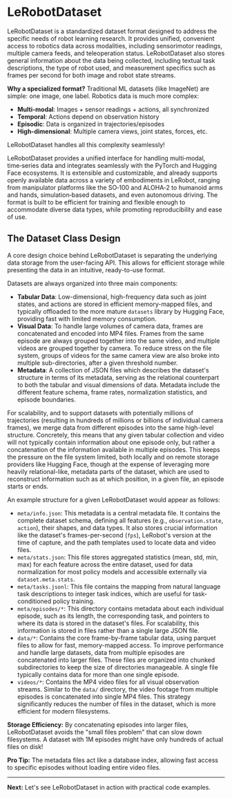 # LeRobotDataset

LeRobotDataset is a standardized dataset format designed to address the specific needs of robot learning research. It provides unified, convenient access to robotics data across modalities, including sensorimotor readings, multiple camera feeds, and teleoperation status. LeRobotDataset also stores general information about the data being collected, including textual task descriptions, the type of robot used, and measurement specifics such as frames per second for both image and robot state streams.

<Tip>

**Why a specialized format?** Traditional ML datasets (like ImageNet) are simple: one image, one label. Robotics data is much more complex:
- **Multi-modal**: Images + sensor readings + actions, all synchronized
- **Temporal**: Actions depend on observation history
- **Episodic**: Data is organized in trajectories/episodes
- **High-dimensional**: Multiple camera views, joint states, forces, etc.

LeRobotDataset handles all this complexity seamlessly!

</Tip>

LeRobotDataset provides a unified interface for handling multi‑modal, time‑series data and integrates seamlessly with the PyTorch and Hugging Face ecosystems. It is extensible and customizable, and already supports openly available data across a variety of embodiments in LeRobot, ranging from manipulator platforms like the SO‑100 and ALOHA‑2 to humanoid arms and hands, simulation‑based datasets, and even autonomous driving. The format is built to be efficient for training and flexible enough to accommodate diverse data types, while promoting reproducibility and ease of use.

## The Dataset Class Design

A core design choice behind LeRobotDataset is separating the underlying data storage from the user-facing API. This allows for efficient storage while presenting the data in an intuitive, ready-to-use format.

Datasets are always organized into three main components:

- **Tabular Data**: Low-dimensional, high-frequency data such as joint states, and actions are stored in efficient memory-mapped files, and typically offloaded to the more mature `datasets` library by Hugging Face, providing fast with limited memory consumption.
- **Visual Data**: To handle large volumes of camera data, frames are concatenated and encoded into MP4 files. Frames from the same episode are always grouped together into the same video, and multiple videos are grouped together by camera. To reduce stress on the file system, groups of videos for the same camera view are also broke into multiple sub-directories, after a given threshold number.
- **Metadata**: A collection of JSON files which describes the dataset's structure in terms of its metadata, serving as the relational counterpart to both the tabular and visual dimensions of data. Metadata include the different feature schema, frame rates, normalization statistics, and episode boundaries.

For scalability, and to support datasets with potentially millions of trajectories (resulting in hundreds of millions or billions of individual camera frames), we merge data from different episodes into the same high-level structure. Concretely, this means that any given tabular collection and video will not typically contain information about one episode only, but rather a concatenation of the information available in multiple episodes. This keeps the pressure on the file system limited, both locally and on remote storage providers like Hugging Face, though at the expense of leveraging more heavily relational-like, metadata parts of the dataset, which are used to reconstruct information such as at which position, in a given file, an episode starts or ends.

An example structure for a given LeRobotDataset would appear as follows:

- `meta/info.json`: This metadata is a central metadata file. It contains the complete dataset schema, defining all features (e.g., `observation.state`, `action`), their shapes, and data types. It also stores crucial information like the dataset's frames-per-second (`fps`), LeRobot's version at the time of capture, and the path templates used to locate data and video files.
- `meta/stats.json`: This file stores aggregated statistics (mean, std, min, max) for each feature across the entire dataset, used for data normalization for most policy models and accessible externally via `dataset.meta.stats`.
- `meta/tasks.jsonl`: This file contains the mapping from natural language task descriptions to integer task indices, which are useful for task-conditioned policy training.
- `meta/episodes/*`: This directory contains metadata about each individual episode, such as its length, the corresponding task, and pointers to where its data is stored in the dataset's files. For scalability, this information is stored in files rather than a single large JSON file.
- `data/*`: Contains the core frame-by-frame tabular data, using parquet files to allow for fast, memory-mapped access. To improve performance and handle large datasets, data from multiple episodes are concatenated into larger files. These files are organized into chunked subdirectories to keep the size of directories manageable. A single file typically contains data for more than one single episode.
- `videos/*`: Contains the MP4 video files for all visual observation streams. Similar to the `data/` directory, the video footage from multiple episodes is concatenated into single MP4 files. This strategy significantly reduces the number of files in the dataset, which is more efficient for modern filesystems.

<Tip>

**Storage Efficiency:** By concatenating episodes into larger files, LeRobotDataset avoids the "small files problem" that can slow down filesystems. A dataset with 1M episodes might have only hundreds of actual files on disk!

**Pro Tip:** The metadata files act like a database index, allowing fast access to specific episodes without loading entire video files.

</Tip>

---

**Next:** Let's see LeRobotDataset in action with practical code examples.
